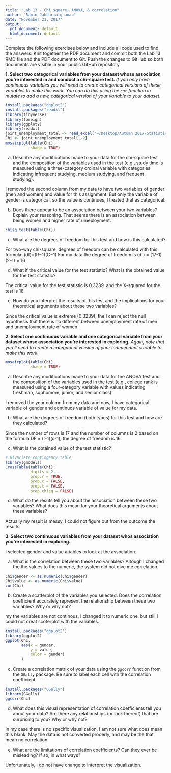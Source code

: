 ```yaml
---
title: "Lab 13 - Chi square, ANOVA, & correlation"
author: "Ramin Jabbarialghanab"
date: "November 21, 2017"
output:
  pdf_document: default
  html_document: default
---
```


Complete the following exercises below and include all code used to find the answers. Knit together the PDF document and commit both the Lab 13 RMD file and the PDF document to Git. Push the changes to GitHub so both documents are visible in your public GitHub repository.

**1. Select two categorical variables from your dataset whose association you're interested in and conduct a chi-square test.** *If you only have continuous variables you will need to create categorical versions of these variables to make this work. You can do this using the `cut` function in mutate to add a new, categorical version of your variable to your dataset.*

```r
install.packages("ggplot2")
install.packages("readxl")
library(tidyverse)
library(foreign)
library(ggplot2)
library(readxl)
joint_unemployment_total <- read_excel("~/Desktop/Autumn 2017/Statistics 321/unemployment rate/joint_unemployment_total.xlsx")
Chi <- joint_unemployment_total[,-2]
mosaicplot(table(Chi), 
           shade = TRUE)
```



  a. Describe any modifications made to your data for the chi-square test and the composition of the variables used in the test (e.g., study time is measured using a three-category ordinal variable with categories indicating infrequent studying, medium studying, and frequent studying).
  
  I removed the second column from my data to have two variables of gender (men and women) and value for this assignment. But only the variable of gender is categorical, so the value is continues, I treated that as categorical. 

  b. Does there appear to be an association between your two variables? Explain your reasoning.
  That seems there is an association between being women and higher rate of umeployment.

```r
chisq.test(table(Chi))
```

  c. What are the degrees of freedom for this test and how is this calculated?
  
  For two-way chi-square, degrees of freedom can be calculated with this formula: (df)=(R−1)(C−1) For my data the degree of freedom is (df) = (17-1)(2-1) = 16 
  

  d. What if the critical value for the test statistic? What is the obtained value for the test statistic?
  
   The critical value for the test statistic is 0.3239. and the X-squared for the test is 18. 


  e. How do you interpret the results of this test and the implications for your theoretical arguments about these two variables?
  
Since the critical value is extreme (0.3239), the I can reject the null hypothesis that there is no different between unemployment rate of men and unemployment rate of women. 

**2. Select one continuous variable and one categorical variable from your dataset whose association you're interested in exploring.** *Again, note that you'll need to create a categorical version of your independent variable to make this work.*

```r
mosaicplot(table(Chi), 
           shade = TRUE)
```


  a. Describe any modifications made to your data for the ANOVA test and the composition of the variables used in the test (e.g., college rank is measured using a four-category variable with values indicating freshman, sophomore, junior, and senior class).

I removed the year column from my data and now, I have categorical variable of gender and continuos variable of value for my data. 

           
  b. What are the degrees of freedom (both types) for this test and how are they calculated?
  
  Since the number of rows is 17 and the number of columns is 2 based on the formula DF = (r-1)(c-1), the degree of freedom is 16. 


  c. What is the obtained value of the test statistic?

```r
# Bivariate contingency table
library(gmodels)
CrossTable(table(Chi), 
           digits = 2, 
           prop.r = TRUE, 
           prop.c = FALSE, 
           prop.t = FALSE, 
           prop.chisq = FALSE)
```


  d. What do the resuts tell you about the association between these two variables? What does this mean for your theoretical arguments about these variables?

Actually my result is messy, I could not figure out from the outcome the results. 

**3. Select two continuous variables from your dataset whos association you're interested in exploring.**

I selected gender and value ariables to look at the association. 

  a. What is the correlation between these two variables? 
Altough I changed the the values to the numeric, the system did not give me correlation.
```r
Chi$gender <- as.numeric(Chi$gender)
Chi$value <- as.numeric(Chi$value)
cor(Chi)
```


  b. Create a scatterplot of the variables you selected. Does the correlation coefficient accurately represent the relationship between these two variables? Why or why not? 
  
 my the variables are not continous, I changed it to numeric one, but still I could not creat scoterplot with the variables. 
  
```r
install.packages("ggplot2")
library(ggplot2)
ggplot(Chi, 
       aes(x = gender, 
           y = value,
           color = gender)
       )
```


  c. Create a correlation matrix of your data using the `ggcorr` function from the `GGally` package. Be sure to label each cell with the correlation coefficient. 

```r
install.packages("GGally")
library(GGally)
ggcorr(Chi)
```


  d. What does this visual representation of correlation coefficients tell you about your data? Are there any relationships (or lack thereof) that are surprising to you? Why or why not?


In my case there is no specific visualization, I am not sure what does mean this blank. May the data is not converted prooerly, and may be the that mean no correlation. 

  e. What are the limitations of correlation coefficients? Can they ever be misleading? If so, in what ways? 

Unfortunately, I do not have change to interpret the visualization. 
